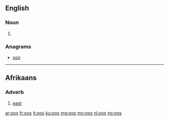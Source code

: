 {{also|OOS}}
==English==

===Noun===
{{head|en|plural}}

# {{plural of|oo|lang=en}}

===Anagrams===
* [[soo#English|soo]]

----

==Afrikaans==

===Adverb===
{{head|af|adverb}}

# [[east]]

[[ar:oos]]
[[fr:oos]]
[[it:oos]]
[[ku:oos]]
[[mg:oos]]
[[my:oos]]
[[nl:oos]]
[[no:oos]]